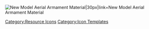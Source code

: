 [[File:Item Icon New Model Aerial Armament Material.png|New Model Aerial Armament Material|30px|link=New Model Aerial Armament Material]]<noinclude>[[Category:Resource Icons]] [[Category:Icon Templates]]</noinclude>